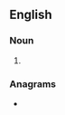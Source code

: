 {{also|lock-ups}}
==English==

===Noun===
{{head|en|noun form}}

# {{plural of|en|lockup}}

===Anagrams===
* {{anagrams|en|a=cklopsu|locks up|uplocks}}